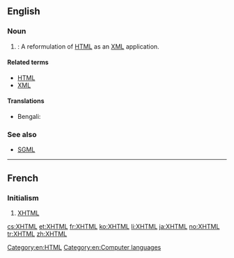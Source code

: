 ==English==
{{Wikipedia}}

===Noun===
{{en-noun|?}}

# {{w|Extensible Hypertext Markup Language}}: A reformulation of [[HTML]] as an [[XML]] application.

====Related terms====
* [[HTML]]
* [[XML]]

====Translations====
{{trans-top|XHTML}}
* Bengali: {{t-|bn|এক্সএইচটিএমএল|tr=eks-eic-ţi-em-el|sc=Beng}}
{{trans-mid}}
{{trans-bottom}}

===See also===
* [[SGML]]

----

==French==

===Initialism===
{{fr-initialism}}

# [[XHTML#English|XHTML]]

[[Category:en:HTML]]
[[Category:en:Computer languages]]

[[cs:XHTML]]
[[et:XHTML]]
[[fr:XHTML]]
[[ko:XHTML]]
[[li:XHTML]]
[[ja:XHTML]]
[[no:XHTML]]
[[tr:XHTML]]
[[zh:XHTML]]